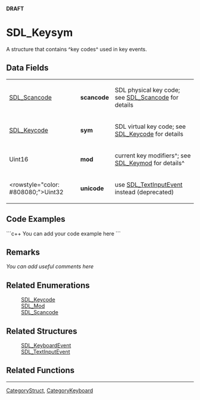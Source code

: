 <!-- pragma section-numbers off -->
<!-- pragma camelcase off -->
'''DRAFT'''

= SDL_Keysym =
A structure that contains ^key codes^ used in key events.


== Data Fields ==
{|
|[[SDL_Scancode]]
|'''scancode'''
|SDL physical key code; see [[SDL_Scancode]] for details
|-
|[[SDL_Keycode]]
|'''sym'''
|SDL virtual key code; see [[SDL_Keycode]] for details
|-
|Uint16
|'''mod'''
|current key modifiers^; see [[SDL_Keymod]] for details^
|-
|<rowstyle="color: #808080;">Uint32
|'''unicode'''
|use [[SDL_TextInputEvent]] instead (deprecated)
|}

== Code Examples ==
```c++
You can add your code example here
```

== Remarks ==
''You can add useful comments here''

== Related Enumerations ==
:[[SDL_Keycode]]
:[[SDL_Mod]]
:[[SDL_Scancode]]

== Related Structures ==
:[[SDL_KeyboardEvent]]
:[[SDL_TextInputEvent]]

== Related Functions ==

----
[[CategoryStruct]], [[CategoryKeyboard]]
